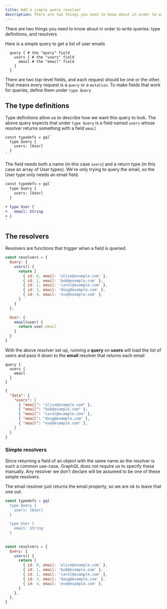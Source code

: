 ```yaml
---
title: Add a simple query resolver
description: There are two things you need to know about in order to write queries: type definitions, and resolvers
---
```


There are two things you need to know about in order to write queries: type definitions, and resolvers

Here is a simple query to get a list of user emails

```gql
  query { # the "query" field
    users { # the "users" field
      email # the "email" field
    }
  }
```

There are two top-level fields, and each request should be one or the other. That means every request is a `query` or a `mutation`. To make fields that work for queries, define them under `type Query`

## The type definitions

Type definitions allow us to describe how we want this query to look. The above query expects that under `type Query` is a field named `users` whose resolver returns something with a field `email`

```gql
const typedefs = gql`
  type Query {
    users: [User]
  }
`
```

The field needs both a name (in this case `users`) and a return type (in this case an array of User types). We're only trying to query the email, so the User type only needs an email field.

```diff
const typedefs = gql`
  type Query {
    users: [User]
  }

+ type User {
+   email: String
+ }
`
```

## The resolvers

Resolvers are functions that trigger when a field is queried.

```js
const resolvers = {
  Query: {
    users() {
      return [
        { id: 0, email: 'alice@example.com' },
        { id: 1, email: 'bob@example.com' },
        { id: 2, email: 'carol@example.com' },
        { id: 3, email: 'doug@example.com' },
        { id: 4, email: 'eve@example.com' },
      ]
    }
  },

  User: {
    email(user) {
      return user.email
    }
  }
}
```

With the above resolver set up, running a **query** on **users** will load the list of users and pass it down to the **email** resolver that returns each email

```gql
query {
  users {
    email
  }
}
```
```json
{
  "data": {
    "users": [
      { "email": "alice@example.com" },
      { "email": "bob@example.com" },
      { "email": "carol@example.com" },
      { "email": "doug@example.com" },
      { "email": "eve@example.com" },
    ]
  }
}
```

### Simple resolvers

Since returning a field of an object with the same name as the resolver is such a common use-case, GraphQL does not require us to specify these manually. Any resolver we don't declare will be assumed to be one of these simple resolvers.

The email resolver just returns the email property, so we are ok to leave that one out.

```js
const typedefs = gql`
  type Query {
    users: [User]
  }

  type User {
    email: String
  }
`

const resolvers = {
  Query: {
    users() {
      return [
        { id: 0, email: 'alice@example.com' },
        { id: 1, email: 'bob@example.com' },
        { id: 2, email: 'carol@example.com' },
        { id: 3, email: 'doug@example.com' },
        { id: 4, email: 'eve@example.com' },
      ]
    },
  },
}
```
